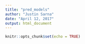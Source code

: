 ```yaml
---
title: "pred_models"
author: "Justin Sarna"
date: "April 12, 2017"
output: html_document
---
```


```r
knitr::opts_chunk$set(echo = TRUE)
```

